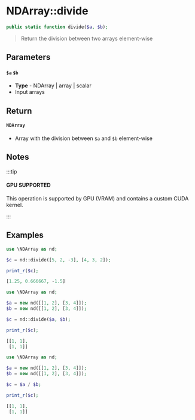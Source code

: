 
# NDArray::divide

```php
public static function divide($a, $b);
```

> Return the division between two arrays element-wise

## Parameters

#### `$a` `$b`
  - **Type** - NDArray | array | scalar
  - Input arrays

## Return

#### `NDArray`

- Array with the division between `$a` and `$b` element-wise

## Notes

:::tip

#### GPU SUPPORTED
This operation is supported by GPU (VRAM) and contains a custom CUDA kernel.

:::


## Examples

<Tabs>
<TabItem value="example1" label="Example 1" default>


```php
use \NDArray as nd;

$c = nd::divide([5, 2, -3], [4, 3, 2]);

print_r($c);
```
```php
[1.25, 0.666667, -1.5]
```


</TabItem>
<TabItem value="example2" label="Example 2">


```php
use \NDArray as nd;

$a = new nd([[1, 2], [3, 4]]);
$b = new nd([[1, 2], [3, 4]]);

$c = nd::divide($a, $b);

print_r($c);
```
```php
[[1, 1],
 [1, 1]]
```


</TabItem>
<TabItem value="example3" label="Example 3">


```php
use \NDArray as nd;

$a = new nd([[1, 2], [3, 4]]);
$b = new nd([[1, 2], [3, 4]]);

$c = $a / $b;

print_r($c);
```
```php
[[1, 1],
 [1, 1]]
```

</TabItem>
</Tabs>